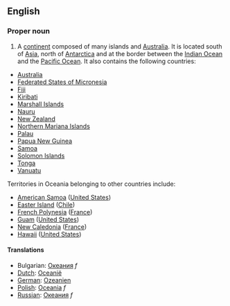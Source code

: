 ==English==

===Proper noun===

#A [[continent]] composed of many islands and [[Australia]].  It is located south of [[Asia]], north of [[Antarctica]] and at the border between the [[Indian Ocean]] and the [[Pacific Ocean]].  It also contains the following countries:
* [[Australia]]
* [[Federated States of Micronesia]]
* [[Fiji]]
* [[Kiribati]]
* [[Marshall Islands]]
* [[Nauru]]
* [[New Zealand]] 
* [[Northern Mariana Islands]]
* [[Palau]]
* [[Papua New Guinea]]
* [[Samoa]]
* [[Solomon Islands]]
* [[Tonga]]
* [[Vanuatu]]

Territories in Oceania belonging to other countries include:
* [[American Samoa]] ([[United States]])
* [[Easter Island]] ([[Chile]])
* [[French Polynesia]] ([[France]])
* [[Guam]] ([[United States]])
* [[New Caledonia]] ([[France]])
* [[Hawaii]] ([[United States]])

==== Translations ====
*Bulgarian: [[Океания]] ''f''
*[[Dutch]]: [[Oceanië]] 
*[[German]]: [[Ozeanien]]
*[[Polish]]: [[Oceania]] ''f''
*[[Russian]]: [[Океания]] ''f''